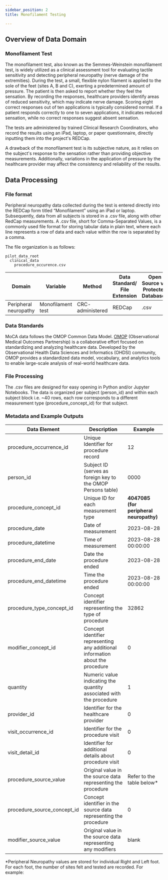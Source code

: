 ```yaml
---
sidebar_position: 2
title: Monofilament Testing

---
```



## Overview of Data Domain
### Monofilament  Test

The monofilament test, also known as the Semmes-Weinstein monofilament test, is widely utilized as a clinical assessment tool for evaluating tactile sensitivity and detecting peripheral neuropathy (nerve damage of the extremities). During the test, a small, flexible nylon filament is applied to the sole of the feet (sites A, B and C), exerting a predetermined amount of pressure. The patient is then asked to report whether they feel the sensation. By recording the responses, healthcare providers identify areas of reduced sensitivity, which may indicate nerve damage. Scoring eight correct responses out of ten applications is typically considered normal. If a patient responds correctly to one to seven applications, it indicates reduced sensation, while no correct responses suggest absent sensation.

The tests are administered by trained Clinical Research Coordinators, who record the results using an iPad, laptop, or paper questionnaire, directly inputting them into the project's REDCap.

A drawback of the monofilament test is its subjective nature, as it relies on the subject's response to the sensation rather than providing objective measurements. Additionally, variations in the application of pressure by the healthcare provider may affect the consistency and reliability of the results.

## Data Processing
### File format

Peripheral neuropathy data collected during the test is entered directly into the REDCap form titled “Monofilament” using an iPad or laptop. Subsequently, data from all subjects is stored in a .csv file, along with other RedCap measurements. A .csv file, short for Comma-Separated Values, is a commonly used file format for storing tabular data in plain text, where each line represents a row of data and each value within the row is separated by a comma.

The file organization is as follows:

```
pilot_data_root
  clinical_data
    procedure_occurence.csv
```

| Domain  | Variable |Method |Data Standard/ File Extension | Open Source vs. Protected Database?|
|----------|----------|----------|----------|----------|
|  Peripheral neuropathy| Monofilament test| CRC- administered | REDCap|.csv | Open Source |


### Data Standards

MoCA data follows the OMOP Common Data Model. [OMOP](https://www.ohdsi.org/data-standardization/) (Observational Medical Outcomes Partnership) is a collaborative effort focused on standardizing and analyzing healthcare data. Developed by the Observational Health Data Sciences and Informatics (OHDSI) community, OMOP provides a standardized data model, vocabulary, and analytics tools to enable large-scale analysis of real-world healthcare data.
### File Processing

The .csv files are designed for easy opening in Python and/or Jupyter Notebooks. The data is organized per subject (person_id) and within each subject block i.e. ~40 rows, each row corresponds to a different measurement type (procedure_concept_id) for that subject.

### Metadata and Example Outputs

| Data Element  | Description |Example |
|----------|----------|----------|
| procedure_occurrence_id |Unique Identifier for procedure record  |12 |
| person_id | Subject ID (serves as foreign key to the OMOP Persons table)| 0000|
| procedure_concept_id | Unique ID for each measurement type | **4047085 (for peripheral neuropathy)** |
| procedure_date | Date of measurement | 2023-08-28 |
| procedure_datetime | Time of measurement   |2023-08-28 00:00:00
| procedure_end_date | Date the procedure ended |2023-08-28 |
| procedure_end_datetime |Time the procedure ended  |  2023-08-28 00:00:00|
| procedure_type_concept_id |Concept identifier representing the type of procedure |  32862|
| modifier_concept_id |  Concept identifier representing any  additional information about the procedure| 0 |
| quantity |Numeric value indicating the quantity associated with the procedure | 1 |
| provider_id |Identifier for the healthcare provider  | 0|
| visit_occurrence_id | Identifier for the procedure visit  |0  |
|visit_detail_id  |Identifier for additional details about procedure visit |  0 |
| procedure_source_value | Original value in the source data representing the procedure |Refer to the table below* |
| procedure_source_concept_id |Concept identifier in the source data representing the procedure | 0 |
| modifier_source_value |Original value in the source data representing any modifiers  | blank|

*Peripheral Neuropathy values are stored for individual Right and Left foot. For each foot, the number of sites felt and tested are recorded. For example:
<MonofilanmentTable />


<PageFeedback />


